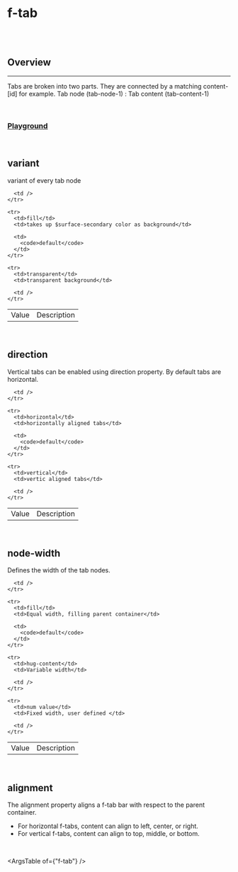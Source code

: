 
<Meta of={FTabStories} />

# f-tab

<br />

<br />

## Overview

<hr />

Tabs are broken into two parts. They are connected by a matching content-\[id] for example. Tab node (tab-node-1) : Tab content (tab-content-1)

<br />

### [Playground](/story/components-f-tab--playground)

<Canvas>
  <Story of={FTabStories.Playground} />
</Canvas>

<br />

## variant

<f-divider />

variant of every tab node

<Canvas>
  <Story of={FTabStories.Variant} />
</Canvas>

<table className="custom-table">
  <tbody>
    <tr>
      <td>Value</td>
      <td>Description</td>

      <td />
    </tr>

    <tr>
      <td>fill</td>
      <td>takes up $surface-secondary color as background</td>

      <td>
        <code>default</code>
      </td>
    </tr>

    <tr>
      <td>transparent</td>
      <td>transparent background</td>

      <td />
    </tr>
  </tbody>
</table>

<br />

## direction

<f-divider />

Vertical tabs can be enabled using direction property. By default tabs are horizontal.

<Canvas>
  <Story of={FTabStories.Direction} />
</Canvas>

<table className="custom-table">
  <tbody>
    <tr>
      <td>Value</td>
      <td>Description</td>

      <td />
    </tr>

    <tr>
      <td>horizontal</td>
      <td>horizontally aligned tabs</td>

      <td>
        <code>default</code>
      </td>
    </tr>

    <tr>
      <td>vertical</td>
      <td>vertic aligned tabs</td>

      <td />
    </tr>
  </tbody>
</table>

<br />

## node-width

<f-divider />

Defines the width of the tab nodes.

<Canvas>
  <Story of={FTabStories.NodeWidth} />
</Canvas>

<table className="custom-table">
  <tbody>
    <tr>
      <td>Value</td>
      <td>Description</td>

      <td />
    </tr>

    <tr>
      <td>fill</td>
      <td>Equal width, filling parent container</td>

      <td>
        <code>default</code>
      </td>
    </tr>

    <tr>
      <td>hug-content</td>
      <td>Variable width</td>

      <td />
    </tr>

    <tr>
      <td>num value</td>
      <td>Fixed width, user defined </td>

      <td />
    </tr>
  </tbody>
</table>

<br />

## alignment

<f-divider />

The alignment property aligns a f-tab bar with respect to the parent container.

*   For horizontal f-tabs, content can align to left, center, or right.
*   For vertical f-tabs, content can align to top, middle, or bottom.

<Canvas>
  <Story of={FTabStories.Alignment} />
</Canvas>

<br />

<ArgsTable of={"f-tab"} />
